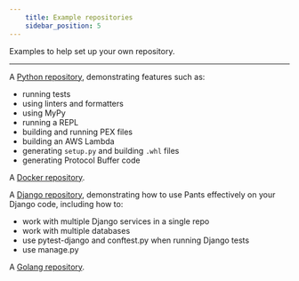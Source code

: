 ```yaml
---
    title: Example repositories
    sidebar_position: 5
---
```


Examples to help set up your own repository.

---

A [Python repository](https://github.com/pantsbuild/example-python), demonstrating features such as:

- running tests
- using linters and formatters
- using MyPy
- running a REPL
- building and running PEX files
- building an AWS Lambda
- generating `setup.py` and building `.whl` files
- generating Protocol Buffer code

A [Docker repository](https://github.com/pantsbuild/example-docker).

A [Django repository](https://github.com/pantsbuild/example-django), demonstrating how to use Pants effectively on your Django code, including how to:

- work with multiple Django services in a single repo
- work with multiple databases
- use pytest-django and conftest.py when running Django tests
- use manage.py

A [Golang repository](https://github.com/pantsbuild/example-golang).
